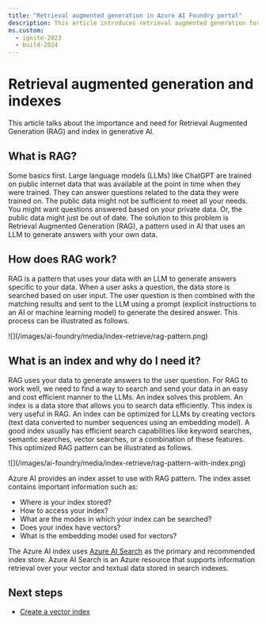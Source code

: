 ```yaml
---
title: "Retrieval augmented generation in Azure AI Foundry portal"
description: This article introduces retrieval augmented generation for use in generative AI applications.
ms.custom:
  - ignite-2023
  - build-2024
---
```


# Retrieval augmented generation and indexes

This article talks about the importance and need for Retrieval Augmented Generation (RAG) and index in generative AI.

## What is RAG?

Some basics first. Large language models (LLMs) like ChatGPT are trained on public internet data that was available at the point in time when they were trained. They can answer questions related to the data they were trained on. The public data might not be sufficient to meet all your needs. You might want questions answered based on your private data. Or, the public data might just be out of date. The solution to this problem is Retrieval Augmented Generation (RAG), a pattern used in AI that uses an LLM to generate answers with your own data.

## How does RAG work?

RAG is a pattern that uses your data with an LLM to generate answers specific to your data. When a user asks a question, the data store is searched based on user input. The user question is then combined with the matching results and sent to the LLM using a prompt (explicit instructions to an AI or machine learning model) to generate the desired answer. This process can be illustrated as follows.

<Frame>
  ![](/images/ai-foundry/media/index-retrieve/rag-pattern.png)
</Frame>

## What is an index and why do I need it?

RAG uses your data to generate answers to the user question. For RAG to work well, we need to find a way to search and send your data in an easy and cost efficient manner to the LLMs. An index solves this problem. An index is a data store that allows you to search data efficiently. This index is very useful in RAG. An index can be optimized for LLMs by creating vectors (text data converted to number sequences using an embedding model). A good index usually has efficient search capabilities like keyword searches, semantic searches, vector searches, or a combination of these features. This optimized RAG pattern can be illustrated as follows.

<Frame>
  ![](/images/ai-foundry/media/index-retrieve/rag-pattern-with-index.png)
</Frame>
    
Azure AI provides an index asset to use with RAG pattern. The index asset contains important information such as:

* Where is your index stored?
* How to access your index?
* What are the modes in which your index can be searched?
* Does your index have vectors?
* What is the embedding model used for vectors?

The Azure AI index uses [Azure AI Search](/azure/search/search-what-is-azure-search) as the primary and recommended index store. Azure AI Search is an Azure resource that supports information retrieval over your vector and textual data stored in search indexes.

## Next steps

- [Create a vector index](../how-to/index-add)
